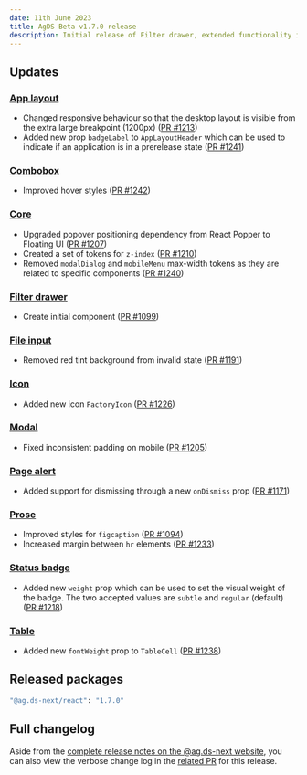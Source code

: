```yaml
---
date: 11th June 2023
title: AgDS Beta v1.7.0 release
description: Initial release of Filter drawer, extended functionality in Page alert and Status badge, plus various bug fixes and improvements.
---
```


## Updates

### [App layout](/components/app-layout)

- Changed responsive behaviour so that the desktop layout is visible from the extra large breakpoint (1200px) ([PR #1213](https://github.com/agriculturegovau/agds-next/pull/1213))
- Added new prop `badgeLabel` to `AppLayoutHeader` which can be used to indicate if an application is in a prerelease state ([PR #1241](https://github.com/agriculturegovau/agds-next/pull/1241))

### [Combobox](/components/combobox)

- Improved hover styles ([PR #1242](https://github.com/agriculturegovau/agds-next/pull/1242))

### [Core](/components/core)

- Upgraded popover positioning dependency from React Popper to Floating UI ([PR #1207](https://github.com/agriculturegovau/agds-next/pull/1207))
- Created a set of tokens for `z-index` ([PR #1210](https://github.com/agriculturegovau/agds-next/pull/1210))
- Removed `modalDialog` and `mobileMenu` max-width tokens as they are related to specific components ([PR #1240](https://github.com/agriculturegovau/agds-next/pull/1240))

### [Filter drawer](/components/filter-drawer)

- Create initial component ([PR #1099](https://github.com/agriculturegovau/agds-next/pull/1099))

### [File input](/components/file-input)

- Removed red tint background from invalid state ([PR #1191](https://github.com/agriculturegovau/agds-next/pull/1191))

### [Icon](/components/icon)

- Added new icon `FactoryIcon` ([PR #1226](https://github.com/agriculturegovau/agds-next/pull/1226))

### [Modal](/components/modal)

- Fixed inconsistent padding on mobile ([PR #1205](https://github.com/agriculturegovau/agds-next/pull/1205))

### [Page alert](/components/page-alert)

- Added support for dismissing through a new `onDismiss` prop ([PR #1171](https://github.com/agriculturegovau/agds-next/pull/1171))

### [Prose](/components/prose)

- Improved styles for `figcaption` ([PR #1094](https://github.com/agriculturegovau/agds-next/pull/1094))
- Increased margin between `hr` elements ([PR #1233](https://github.com/agriculturegovau/agds-next/pull/1233))

### [Status badge](/components/status-badge)

- Added new `weight` prop which can be used to set the visual weight of the badge. The two accepted values are `subtle` and `regular` (default) ([PR #1218](https://github.com/agriculturegovau/agds-next/pull/1218))

### [Table](/components/table)

- Added new `fontWeight` prop to `TableCell` ([PR #1238](https://github.com/agriculturegovau/agds-next/pull/1238))

## Released packages

```sh
"@ag.ds-next/react": "1.7.0"
```

## Full changelog

Aside from the [complete release notes on the @ag.ds-next website](https://design-system.agriculture.gov.au/updates/2023-07-11), you can also view the verbose change log in the [related PR](https://github.com/agriculturegovau/agds-next/pull/1192) for this release.
